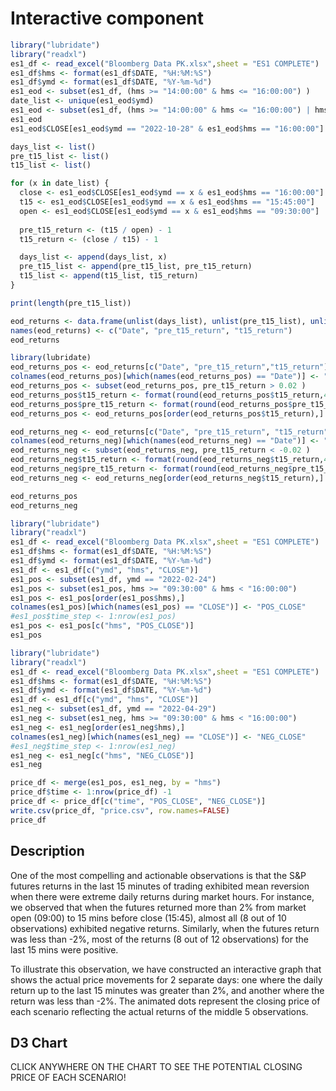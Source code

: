 # Interactive component

```r
library("lubridate")
library("readxl")
es1_df <- read_excel("Bloomberg Data PK.xlsx",sheet = "ES1 COMPLETE")
es1_df$hms <- format(es1_df$DATE, "%H:%M:%S")
es1_df$ymd <- format(es1_df$DATE, "%Y-%m-%d")
es1_eod <- subset(es1_df, (hms >= "14:00:00" & hms <= "16:00:00") )
date_list <- unique(es1_eod$ymd)
es1_eod <- subset(es1_df, (hms >= "14:00:00" & hms <= "16:00:00") | hms == "09:30:00")
es1_eod
es1_eod$CLOSE[es1_eod$ymd == "2022-10-28" & es1_eod$hms == "16:00:00"]

days_list <- list()
pre_t15_list <- list()
t15_list <- list()

for (x in date_list) {
  close <- es1_eod$CLOSE[es1_eod$ymd == x & es1_eod$hms == "16:00:00"]
  t15 <- es1_eod$CLOSE[es1_eod$ymd == x & es1_eod$hms == "15:45:00"]
  open <- es1_eod$CLOSE[es1_eod$ymd == x & es1_eod$hms == "09:30:00"]
  
  pre_t15_return <- (t15 / open) - 1
  t15_return <- (close / t15) - 1

  days_list <- append(days_list, x)
  pre_t15_list <- append(pre_t15_list, pre_t15_return)
  t15_list <- append(t15_list, t15_return)
}

print(length(pre_t15_list))

eod_returns <- data.frame(unlist(days_list), unlist(pre_t15_list), unlist(t15_list))
names(eod_returns) <- c("Date", "pre_t15_return", "t15_return")
eod_returns
```
```r
library(lubridate)
eod_returns_pos <- eod_returns[c("Date", "pre_t15_return","t15_return")]
colnames(eod_returns_pos)[which(names(eod_returns_pos) == "Date")] <- "DATE"
eod_returns_pos <- subset(eod_returns_pos, pre_t15_return > 0.02 )
eod_returns_pos$t15_return <- format(round(eod_returns_pos$t15_return,4),nsmall=4)
eod_returns_pos$pre_t15_return <- format(round(eod_returns_pos$pre_t15_return,4),nsmall=4)
eod_returns_pos <- eod_returns_pos[order(eod_returns_pos$t15_return),]

eod_returns_neg <- eod_returns[c("Date", "pre_t15_return", "t15_return")]
colnames(eod_returns_neg)[which(names(eod_returns_neg) == "Date")] <- "DATE"
eod_returns_neg <- subset(eod_returns_neg, pre_t15_return < -0.02 )
eod_returns_neg$t15_return <- format(round(eod_returns_neg$t15_return,4),nsmall=4)
eod_returns_neg$pre_t15_return <- format(round(eod_returns_neg$pre_t15_return,4),nsmall=4)
eod_returns_neg <- eod_returns_neg[order(eod_returns_neg$t15_return),]

eod_returns_pos
eod_returns_neg
```

```r
library("lubridate")
library("readxl")
es1_df <- read_excel("Bloomberg Data PK.xlsx",sheet = "ES1 COMPLETE")
es1_df$hms <- format(es1_df$DATE, "%H:%M:%S")
es1_df$ymd <- format(es1_df$DATE, "%Y-%m-%d")
es1_df <- es1_df[c("ymd", "hms", "CLOSE")]
es1_pos <- subset(es1_df, ymd == "2022-02-24")
es1_pos <- subset(es1_pos, hms >= "09:30:00" & hms < "16:00:00")
es1_pos <- es1_pos[order(es1_pos$hms),]
colnames(es1_pos)[which(names(es1_pos) == "CLOSE")] <- "POS_CLOSE"
#es1_pos$time_step <- 1:nrow(es1_pos)
es1_pos <- es1_pos[c("hms", "POS_CLOSE")]
es1_pos
```
```r
library("lubridate")
library("readxl")
es1_df <- read_excel("Bloomberg Data PK.xlsx",sheet = "ES1 COMPLETE")
es1_df$hms <- format(es1_df$DATE, "%H:%M:%S")
es1_df$ymd <- format(es1_df$DATE, "%Y-%m-%d")
es1_df <- es1_df[c("ymd", "hms", "CLOSE")]
es1_neg <- subset(es1_df, ymd == "2022-04-29")
es1_neg <- subset(es1_neg, hms >= "09:30:00" & hms < "16:00:00")
es1_neg <- es1_neg[order(es1_neg$hms),]
colnames(es1_neg)[which(names(es1_neg) == "CLOSE")] <- "NEG_CLOSE"
#es1_neg$time_step <- 1:nrow(es1_neg)
es1_neg <- es1_neg[c("hms", "NEG_CLOSE")]
es1_neg
```
```r
price_df <- merge(es1_pos, es1_neg, by = "hms")
price_df$time <- 1:nrow(price_df) -1
price_df <- price_df[c("time", "POS_CLOSE", "NEG_CLOSE")]
write.csv(price_df, "price.csv", row.names=FALSE)
price_df
```

## Description

One of the most compelling and actionable observations is that the S&P futures returns in the last 15 minutes of trading exhibited mean reversion when there were extreme daily returns during market hours.  For instance, we observed that when the futures returned more than 2% from market open (09:00) to 15 mins before close (15:45), almost all (8 out of 10 observations) exhibited negative returns. Similarly, when the futures return was less than -2%, most of the returns (8 out of 12 observations) for the last 15 mins were positive.  

To illustrate this observation, we have constructed an interactive graph that shows the actual price movements for 2 separate days: one where the daily return up to the last 15 minutes was greater than 2%, and another where the return was less than -2%.  The animated dots represent the closing price of each scenario reflecting the actual returns of the middle 5 observations.  

## D3 Chart
CLICK ANYWHERE ON THE CHART TO SEE THE POTENTIAL CLOSING PRICE OF EACH SCENARIO!

<script src="https://d3js.org/d3.v6.js""></script>

<!-- <select id="selectButton"></select> -->

<div id="plot"></div>

<script src="scripts/d3v3.js"></script>
